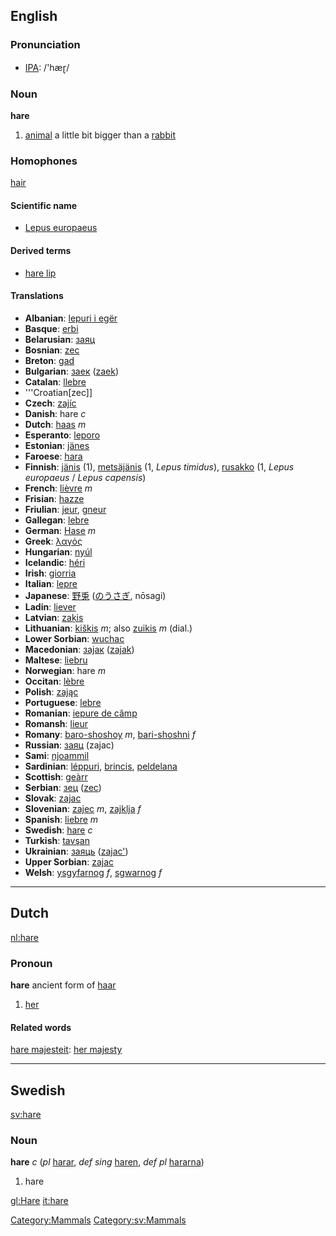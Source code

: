 ==English==
[[Category:Mammals]]

=== Pronunciation ===
*[[w:IPA|IPA]]: /'hæɽ/

=== Noun ===
'''hare'''

# [[animal]] a little bit bigger than a [[rabbit]]

=== Homophones ===
[[hair]]

====Scientific name====
*[[Lepus europaeus]]

====Derived terms====
*[[hare lip]]

==== Translations ====
*'''Albanian''': [[lepuri i egër]]
*'''Basque''': [[erbi]]
*'''Belarusian''': [[заяц]]
*'''Bosnian''': [[zec]]
*'''Breton''': [[gad]]
*'''Bulgarian''': [[заек]] ([[zaek]])
*'''Catalan''': [[llebre]]
*'''Croatian[zec]]
*'''Czech''': [[zajíc]]
*'''Danish''': hare ''c''
*'''Dutch''': [[haas]] ''m''
*'''Esperanto''': [[leporo]]
*'''Estonian''': [[jänes]]
*'''Faroese''': [[hara]]
*'''Finnish''': [[jänis]] (1), [[metsäjänis]] (1, ''Lepus timidus''), [[rusakko]] (1, ''Lepus europaeus'' / ''Lepus capensis'')
*'''French''': [[lièvre]] ''m''
*'''Frisian''': [[hazze]]
*'''Friulian''': [[jeur]], [[gneur]]
*'''Gallegan''': [[lebre]]
*'''German''': [[Hase]] ''m''
*'''Greek''': [[λαγός]]
*'''Hungarian''': [[nyúl]]
*'''Icelandic''': [[héri]]
*'''Irish''': [[giorria]]
*'''Italian''': [[lepre]]
*'''Japanese''': [[野兎]] ([[のうさぎ]], nōsagi)
*'''Ladin''': [[liever]]
*'''Latvian''': [[zaķis]]
*'''Lithuanian''': [[kiškis]] ''m''; also [[zuikis]] ''m'' (dial.)
*'''Lower Sorbian''': [[wuchac]]
*'''Macedonian''': [[заjак]] ([[zajak]])
*'''Maltese''': [[liebru]]
*'''Norwegian''': hare ''m''
*'''Occitan''': [[lèbre]]
*'''Polish''': [[zając]]
*'''Portuguese''': [[lebre]]
*'''Romanian''': [[iepure de câmp]]
*'''Romansh''': [[lieur]]
*'''Romany''': [[baro-shoshoy]] ''m'', [[bari-shoshni]] ''f''
*'''Russian''': [[заяц]] (zajac)
*'''Sami''': [[njoammil]]
*'''Sardinian''': [[léppuri]], [[brincis]], [[peldelana]]
*'''Scottish''': [[geàrr]]
*'''Serbian''': [[зец]] ([[zec]])
*'''Slovak''': [[zajac]]
*'''Slovenian''': [[zajec]] ''m'', [[zajklja]] ''f''
*'''Spanish''': [[liebre]] ''m''
*'''Swedish''': [[hare#Swedish|hare]] ''c''
*'''Turkish''': [[tavşan]]
*'''Ukrainian''': [[заяць]] ([[zajac']])
*'''Upper Sorbian''': [[zajac]]
*'''Welsh''': [[ysgyfarnog]] ''f'', [[sgwarnog]] ''f''

----

==Dutch==
[[nl:hare]]

===Pronoun===
'''hare''' ancient form of [[haar]]

# [[her]]

====Related words====
[[hare majesteit]]: [[her majesty]]

----

==Swedish==
[[sv:hare]]
[[Category:sv:Mammals]] 
===Noun===
'''hare''' ''c'' (''pl'' [[harar]], ''def sing'' [[haren]], ''def pl'' [[hararna]])

#hare

[[gl:Hare]]
[[it:hare]]